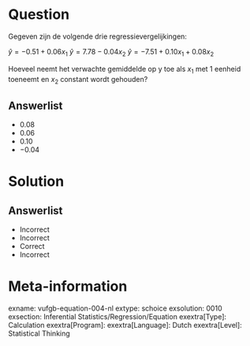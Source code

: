 Question
========

Gegeven zijn de volgende drie regressievergelijkingen:

$\hat{y} = -0.51+0.06x_{1}$
$\hat{y} = 7.78-0.04x_{2}$
$\hat{y} = -7.51+0.10x_{1}+0.08x_{2}$

Hoeveel neemt het verwachte gemiddelde op y toe als $x_{1}$ met 1 eenheid toeneemt en $x_{2}$ constant wordt gehouden?
  
Answerlist
----------
* 0.08
* 0.06
* 0.10
* −0.04

Solution
========

Answerlist
----------
* Incorrect
* Incorrect
* Correct
* Incorrect

Meta-information
================
exname: vufgb-equation-004-nl
extype: schoice
exsolution: 0010
exsection: Inferential Statistics/Regression/Equation
exextra[Type]: Calculation
exextra[Program]: 
exextra[Language]: Dutch
exextra[Level]: Statistical Thinking